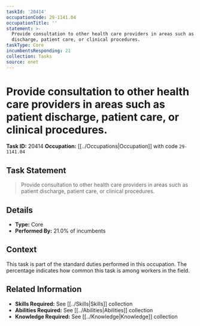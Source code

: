 ```yaml
---
taskId: '20414'
occupationCode: 29-1141.04
occupationTitle: ''
statement: >-
  Provide consultation to other health care providers in areas such as patient
  discharge, patient care, or clinical procedures.
taskType: Core
incumbentsResponding: 21
collection: Tasks
source: onet
---
```

# Provide consultation to other health care providers in areas such as patient discharge, patient care, or clinical procedures.

**Task ID:** 20414
**Occupation:** [[../Occupations|Occupation]] with code `29-1141.04`

## Task Statement

> Provide consultation to other health care providers in areas such as patient discharge, patient care, or clinical procedures.

## Details

- **Type:** Core
- **Performed By:** 21.0% of incumbents

## Context

This task is part of the standard duties performed in this occupation. The percentage indicates how common this task is among workers in the field.

## Related Information

- **Skills Required:** See [[../Skills|Skills]] collection
- **Abilities Required:** See [[../Abilities|Abilities]] collection
- **Knowledge Required:** See [[../Knowledge|Knowledge]] collection
